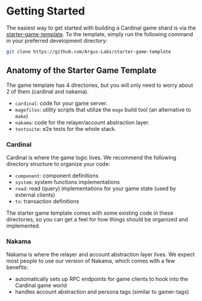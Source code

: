# Getting Started

The easiest way to get started with building a Cardinal game shard is via the
[starter-game-template](https://github.com/Argus-Labs/starter-game-template). To the template, simply run the following
command in your preferred development directory:

```zsh
git clone https://github.com/Argus-Labs/starter-game-template
```

## Anatomy of the Starter Game Template

The game template has 4 directories, but you will only need to worry about 2 of them (cardinal and nakama).

- `cardinal`: code for your game server.
- `magefiles`: utility scripts that utilize the `mage` build tool (an alternative to `make`)
- `nakama`: code for the relayer/account abstraction layer.
- `testsuite`: e2e tests for the whole stack.

### Cardinal

Cardinal is where the game logic lives. We recommend the following directory structure to organize your code:

- `component`: component definitions
- `system`: system functions implementations
- `read`: read (query) implementations for your game state (used by external clients)
- `tx`: transaction definitions

The starter game template comes with some existing code in these directories, so you can get a feel for how things
should be organized and implemented.

### Nakama

Nakama is where the relayer and account abstraction layer lives. We expect most people to use our version of Nakama,
which comes with a few benefits:

- automatically sets up RPC endpoints for game clients to hook into the Cardinal game world
- handles account abstraction and persona tags (similar to gamer-tags)